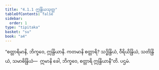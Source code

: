 ```yaml
---
title: "4.1.1 ဣန္ဒြိယသုတ္တ"
tableOfContents: false
sidebar:
  order: 1
type: "tipitaka"
basket: "su"
book: "a4"
---
```



<DynamicBreadcrumb />

<Division number="151" book="a4" e="ch" v="15" p="459">

<Paragraph number="907" book="a4">
“စတ္တာရိမာနိ, ဘိက္ခဝေ, ဣန္ဒြိယာနိ. ကတမာနိ စတ္တာရိ? သဒ္ဓိန္ဒြိယံ, ဝီရိယိန္ဒြိယံ, သတိန္ဒြိယံ, သမာဓိန္ဒြိယံ—  ဣမာနိ ခေါ, ဘိက္ခဝေ, စတ္တာရိ ဣန္ဒြိယာနီ”တိ.

</Paragraph>
</Division>

<Paragraph number="908" type="center" book="a4">
ပဌမံ.
</Paragraph>